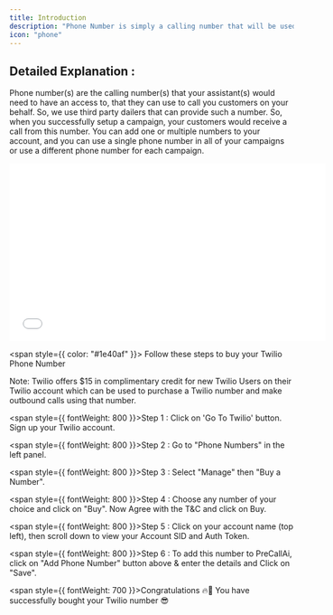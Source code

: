 ```yaml
---
title: Introduction
description: "Phone Number is simply a calling number that will be used in your campaigns to connect with your customers"
icon: "phone"
---
```


## Detailed Explanation :

Phone number(s) are the calling number(s) that your assistant(s) would need to have an access to, that they can use to call you customers on your behalf. So, we use third party dailers that can provide such a number. So, when you successfully setup a campaign, your customers would receive a call from this number. You can add one or multiple numbers to your account, and you can use a single phone number in all of your campaigns or use a different phone number for each campaign.

<iframe
  width="560"
  height="315"
  src="/videos/Twilio.mp4"
  title="YouTube video player"
  frameBorder="0"
  allow="accelerometer; autoplay; clipboard-write; encrypted-media; gyroscope; picture-in-picture"
  allowFullScreen
  style={{ width: "100%", borderRadius: "0.5rem" }}>
  {" "}
</iframe>

<span style={{ color: "#1e40af" }}>
  Follow these steps to buy your Twilio Phone Number
</span>

<Note>
  Note: Twilio offers $15 in complimentary credit for new Twilio Users on their
  Twilio account which can be used to purchase a Twilio number and make outbound
  calls using that number.
</Note>

<span style={{ fontWeight: 800 }}>Step 1 :</span> Click on 'Go To Twilio' button.
Sign up your Twilio account.

<span style={{ fontWeight: 800 }}>Step 2 :</span> Go to "Phone Numbers" in the left
panel.

<span style={{ fontWeight: 800 }}>Step 3 :</span> Select "Manage" then "Buy a Number".

<span style={{ fontWeight: 800 }}>Step 4 :</span> Choose any number of your choice
and click on "Buy". Now Agree with the T&C and click on Buy.

<span style={{ fontWeight: 800 }}>Step 5 :</span>
Click on your account name (top left), then scroll down to view your Account SID
and Auth Token.

<span style={{ fontWeight: 800 }}>Step 6 :</span> To add this number to PreCallAi,
click on "Add Phone Number" button above & enter the details and Click on "Save".

<span style={{ fontWeight: 700 }}>Congratulations</span> 🔥🎉 You have successfully
bought your Twilio number 😎
